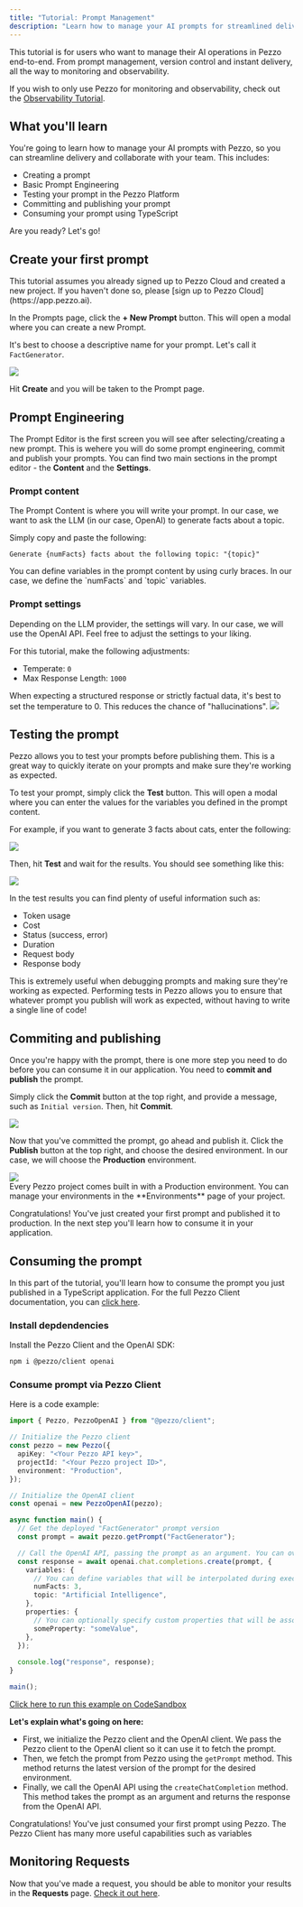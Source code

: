 ```yaml
---
title: "Tutorial: Prompt Management"
description: "Learn how to manage your AI prompts for streamlined delivery with Pezzo in less than 5 minutes!"
---
```

<Tip>
This tutorial is for users who want to manage their AI operations in Pezzo end-to-end. From prompt management, version control and instant delivery, all the way to monitoring and observability.

If you wish to only use Pezzo for monitoring and observability, check out the [Observability Tutorial](/introduction/tutorial-observability/overview).
</Tip>

## What you'll learn
You're going to learn how to manage your AI prompts with Pezzo, so you can streamline delivery and collaborate with your team. This includes:

- Creating a prompt
- Basic Prompt Engineering
- Testing your prompt in the Pezzo Platform
- Committing and publishing your prompt
- Consuming your prompt using TypeScript

Are you ready? Let's go!

## Create your first prompt
<Note>
This tutorial assumes you already signed up to Pezzo Cloud and created a new project. If you haven't done so, please [sign up to Pezzo Cloud](https://app.pezzo.ai).
</Note>

In the Prompts page, click the **+ New Prompt** button. This will open a modal where you can create a new Prompt.

It's best to choose a descriptive name for your prompt. Let's call it `FactGenerator`.

<Frame caption="New Prompt Modal" style={{ maxWidth: 500 }}>
  <img src="/introduction/tutorial-prompt-management/modal-new-prompt.png" />
</Frame>

Hit **Create** and you will be taken to the Prompt page.

## Prompt Engineering

The Prompt Editor is the first screen you will see after selecting/creating a new prompt. This is wehere you will do some prompt engineering, commit and publish your prompts. You can find two main sections in the prompt editor - the **Content** and the **Settings**.

### Prompt content

The Prompt Content is where you will write your prompt. In our case, we want to ask the LLM (in our case, OpenAI) to generate facts about a topic.

Simply copy and paste the following:

```plaintext
Generate {numFacts} facts about the following topic: "{topic}"
```

<Tip>
You can define variables in the prompt content by using curly braces. In our case, we define the `numFacts` and `topic` variables.
</Tip>

### Prompt settings
Depending on the LLM provider, the settings will vary. In our case, we will use the OpenAI API. Feel free to adjust the settings to your liking.

For this tutorial, make the following adjustments:
- Temperate: `0`
- Max Response Length: `1000`

<Tip>
When expecting a structured response or strictly factual data, it's best to set the temperature to 0. This reduces the chance of "hallucinations".
</Tip>

<Frame caption="The Prompt Editor after defining the content and settings">
  <img src="/introduction/tutorial-prompt-management/before-commit.png" />
</Frame>

## Testing the prompt
Pezzo allows you to test your prompts before publishing them. This is a great way to quickly iterate on your prompts and make sure they're working as expected.

To test your prompt, simply click the **Test** button. This will open a modal where you can enter the values for the variables you defined in the prompt content.

For example, if you want to generate 3 facts about cats, enter the following:

<Frame style={{ maxWidth: 500 }}>
  <img src="/introduction/tutorial-prompt-management/test-variables-modal.png" />
</Frame>

Then, hit **Test** and wait for the results. You should see something like this:

<Frame caption="Prompt Test Results" style={{ maxWidth: 500 }}>
  <img src="/introduction/tutorial-prompt-management/prompt-test-results.png" />
</Frame>

In the test results you can find plenty of useful information such as:
- Token usage
- Cost
- Status (success, error)
- Duration
- Request body
- Response body

This is extremely useful when debugging prompts and making sure they're working as expected. Performing tests in Pezzo allows you to ensure that whatever prompt you publish will work as expected, without having to write a single line of code!

## Commiting and publishing

Once you're happy with the prompt, there is one more step you need to do before you can consume it in our application. You need to **commit and publish** the prompt.

Simply click the **Commit** button at the top right, and provide a message, such as `Initial version`. Then, hit **Commit**.

<Frame caption="Commit Modal" style={{ maxWidth: 500 }}>
  <img src="/introduction/tutorial-prompt-management/commit-modal.png" />
</Frame>

Now that you've committed the prompt, go ahead and publish it. Click the **Publish** button at the top right, and choose the desired environment. In our case, we will choose the **Production** environment.

<Frame caption="Publish Modal" style={{ maxWidth: 500 }}>
  <img src="/introduction/tutorial-prompt-management/publish-modal.png" />
</Frame>
<br />
<Info>
Every Pezzo project comes built in with a Production environment. You can manage your environments in the **Environments** page of your project.
</Info>

Congratulations! You've just created your first prompt and published it to production. In the next step you'll learn how to consume it in your application.

## Consuming the prompt

In this part of the tutorial, you'll learn how to consume the prompt you just published in a TypeScript application. For the full Pezzo Client documentation, you can [click here](http://localhost:3200/client/pezzo-client).

### Install depdendencies

Install the Pezzo Client and the OpenAI SDK:

```bash
npm i @pezzo/client openai
```

### Consume prompt via Pezzo Client

Here is a code example:

```ts Node.js
import { Pezzo, PezzoOpenAI } from "@pezzo/client";

// Initialize the Pezzo client
const pezzo = new Pezzo({
  apiKey: "<Your Pezzo API key>",
  projectId: "<Your Pezzo project ID>",
  environment: "Production",
});

// Initialize the OpenAI client
const openai = new PezzoOpenAI(pezzo);

async function main() {
  // Get the deployed "FactGenerator" prompt version
  const prompt = await pezzo.getPrompt("FactGenerator");

  // Call the OpenAI API, passing the prompt as an argument. You can override parameters if you wish.
  const response = await openai.chat.completions.create(prompt, {
    variables: {
      // You can define variables that will be interpolated during execution.
      numFacts: 3,
      topic: "Artificial Intelligence",
    },
    properties: {
      // You can optionally specify custom properties that will be associated with the request.
      someProperty: "someValue",
    },
  });
  
  console.log("response", response);
}

main();
```

[Click here to run this example on CodeSandbox](https://codesandbox.io/p/sandbox/pezzo-example-prompt-management-qv5f86?file=%2Fsrc%2Fapp.ts%3A1%2C1)

**Let's explain what's going on here:**

- First, we initialize the Pezzo client and the OpenAI client. We pass the Pezzo client to the OpenAI client so it can use it to fetch the prompt.
- Then, we fetch the prompt from Pezzo using the `getPrompt` method. This method returns the latest version of the prompt for the desired environment.
- Finally, we call the OpenAI API using the `createChatCompletion` method. This method takes the prompt as an argument and returns the response from the OpenAI API.

Congratulations! You've just consumed your first prompt using Pezzo. The Pezzo Client has many more useful capabilities such as variables

## Monitoring Requests

Now that you've made a request, you should be able to monitor your results in the **Requests** page. [Check it out here](/platform/observability/requests).

